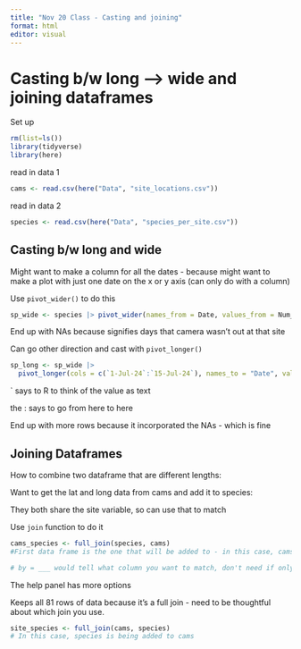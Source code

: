 ```yaml
---
title: "Nov 20 Class - Casting and joining"
format: html
editor: visual
---
```


# Casting b/w long –\> wide and joining dataframes

Set up

```r
rm(list=ls())
library(tidyverse)
library(here)

```

read in data 1

```r
cams <- read.csv(here("Data", "site_locations.csv"))
```

read in data 2

```r
species <- read.csv(here("Data", "species_per_site.csv"))
```

## Casting b/w long and wide

Might want to make a column for all the dates - because might want to make a plot with just one date on the x or y axis (can only do with a column)

Use `pivot_wider()` to do this

```r
sp_wide <- species |> pivot_wider(names_from = Date, values_from = Num_species)
```

End up with NAs because signifies days that camera wasn't out at that site

Can go other direction and cast with `pivot_longer()`

```r
sp_long <- sp_wide |>
  pivot_longer(cols = c(`1-Jul-24`:`15-Jul-24`), names_to = "Date", values_to = "Num_species")
```

\` says to R to think of the value as text

the : says to go from here to here

End up with more rows because it incorporated the NAs - which is fine

## Joining Dataframes

How to combine two dataframe that are different lengths:

Want to get the lat and long data from cams and add it to species:

They both share the site variable, so can use that to match

Use `join` function to do it

```r
cams_species <- full_join(species, cams) 
#First data frame is the one that will be added to - in this case, cams is being added to species

# by = ___ would tell what column you want to match, don't need if only one thing in common

```

The help panel has more options

Keeps all 81 rows of data because it's a full join - need to be thoughtful about which join you use.

```r
site_species <- full_join(cams, species)
# In this case, species is being added to cams
```
